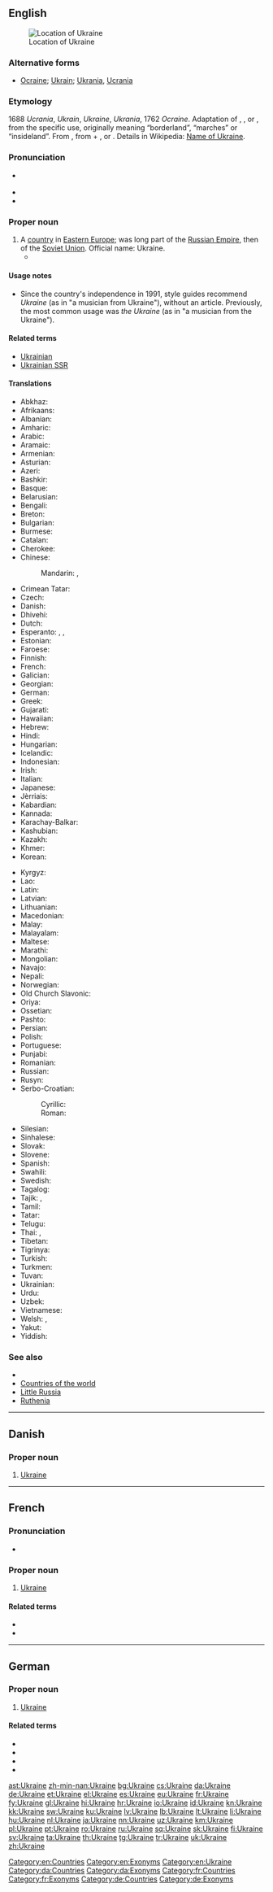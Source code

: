 {{also|Ukraîne}}
==English==
{{wikipedia}}
{{wikipedia|Name of Ukraine}}
[[Image:LocationUkraine.png|thumb|Location of Ukraine]]

===Alternative forms===
* {{qualifier|all obsolete:}} [[Ocraine]]; [[Ukrain]]; [[Ukrania]], [[Ucrania]]

===Etymology===
1688 ''Ucrania'', ''Ukrain'', ''Ukraine'', ''Ukrania'', 1762 ''Ocraine''. Adaptation of {{etyl|pl|en}} {{term|Ukraina|lang=pl}}, {{etyl|ru|en}} {{term|Украи́на||lang=ru}}, or {{etyl|uk|en}} {{term|Украї́на||lang=uk}}, from the specific use, originally meaning “borderland”, “marches” or “insideland”. From {{etyl|orv|en}} {{term|ѹкраина|lang=orv|sc=Cyrs}}, from {{term|оу||at|tr=u|lang=orv|sc=Cyrs}} + {{term|краи||edge|lang=orv|sc=Cyrs}}, or {{term|край||land|lang=uk}}. Details in Wikipedia: [[w:Name of Ukraine|Name of Ukraine]].

===Pronunciation===
* {{a|UK|US}} {{IPA|/juˈkɹeɪn/, /ˈjukɹeɪn/}}
* {{audio|en-us-Ukraine.ogg|Audio (US)|lang=en}}
* {{rhymes|eɪn}}

===Proper noun===
{{en-proper noun}}

# A [[country]] in [[Eastern Europe]]; was long part of the [[Russian Empire]], then of the [[Soviet Union]]. Official name: Ukraine.
#* {{seeCites}}

====Usage notes====
* Since the country's independence in 1991, style guides recommend ''Ukraine'' (as in "a musician from Ukraine"), without an article. Previously, the most common usage was ''the Ukraine'' (as in "a musician from the Ukraine").

====Related terms====
* [[Ukrainian]]
* [[Ukrainian SSR]]

====Translations====
{{trans-top|Eastern European country}}
* Abkhaz: {{t|ab|Украина|sc=Cyrl}}
* Afrikaans: {{t|af|Oekraïne}}
* Albanian: {{t+|sq|Ukraina}}
* Amharic: {{t|am|ዩክሬን|sc=Ethi}}
* Arabic: {{t|ar|أوكرانيا|f|tr=ukrāniya|sc=Arab}}
* Aramaic: {{t|arc|ܐܘܩܪܐܝܢܐ|sc=Hebr}}
* Armenian: {{t|hy|Ուկրաինա|sc=Armn}}
* Asturian: {{t+|ast|Ucrania}}
* Azeri: {{t+|az|Ukrayna}}
* Bashkir: {{t|ba|Украина|sc=Cyrl}}
* Basque: {{t+|eu|Ukraina}}
* Belarusian: {{t|be|Украі́на|f|sc=Cyrl}}
* Bengali: {{t|bn|ইউক্রেন|tr=yukren|sc=Beng}}
* Breton: {{t|br|Ukraina}}
* Bulgarian: {{t+|bg|Укра́йна|f|sc=Cyrl}}
* Burmese: {{t|my|ယူကရိန်းနိုင်ငံ|tr=yukărein: nuing-ngam|sc=Mymr}}
* Catalan: {{t+|ca|Ucraïna|f}}
* Cherokee: {{t|chr|ᏯᎧᏪᏂ|sc=Cher}}
* Chinese:
*: Mandarin: {{t+|cmn|烏克蘭|sc=Hani}}, {{t+|cmn|乌克兰|tr=Wūkèlán|sc=Hani}}
* Crimean Tatar: {{t|crh|Ukraina}}
* Czech: {{t+|cs|Ukrajina|f}}
* Danish: {{t+|da|Ukraine}}
* Dhivehi: {{t|dv|ޔުކްރެއިން|sc=Thaa}}
* Dutch: {{t+|nl|Oekraïne}}
* Esperanto: {{t|eo|Ukrainio}}, {{t|eo|Ukrainujo}}, {{t|eo|Ukrajno}}
* Estonian: {{t+|et|Ukraina}}
* Faroese: {{t|fo|Ukraina|n}}
* Finnish: {{t+|fi|Ukraina}}
* French: {{t+|fr|Ukraine}}
* Galician: {{t+|gl|Ucraína|f}}
* Georgian: {{t|ka|უკრაინა|sc=Geor}}
* German: {{t+|de|Ukraine|f}}
* Greek: {{t+|el|Ουκρανία|f|sc=Grek}}
* Gujarati: {{t|gu|યુક્રેન|tr=yukren|sc=Gujr}}
* Hawaiian: {{t|haw|ʻUkelena}}
* Hebrew: {{t|he|אוקראינה|tr=ukraína|sc=Hebr}}
* Hindi: {{t+|hi|यूक्रेन|m|tr=yūkren|sc=Deva}}
* Hungarian: {{t+|hu|Ukrajna}}
* Icelandic: {{t+|is|Úkraína|f}}
* Indonesian: {{t|id|Ukraina}}
* Irish: {{t|ga|Úcráin|f|alt=An Úcráin}}
* Italian: {{t+|it|Ucraina|f}}
* Japanese: {{t+|ja|ウクライナ|tr=Ukuraina}}
* Jèrriais: {{t|roa-jer|Ukraîne|f}}
* Kabardian: {{t|kbd|Хуэхуэлей}}
* Kannada: {{t+|kn|ಯುಕ್ರೇನ್|sc=Knda}}
* Karachay-Balkar: {{t|krc|Украина|sc=Cyrl}}
* Kashubian: {{t|csb|Ùkrajina|f}}
* Kazakh: {{t+|kk|Украина|sc=Cyrl}}
* Khmer: {{t|km|អ៊ុយក្រែន|tr=uykraen|sc=Khmr}}
* Korean: {{t+|ko|우크라이나|tr=Ukeuraina|sc=Hang}}
{{trans-mid}}
* Kyrgyz: {{t|ky|Украина|sc=Cyrl}}
* Lao: {{t|lo|ອູແກຣນ|tr=ūklǣn|sc=Laoo}}
* Latin: {{t|la|Ucraina|f}}
* Latvian: {{t+|lv|Ukraina|f}}
* Lithuanian: {{t+|lt|Ukraina|f}}
* Macedonian: {{t+|mk|Укра́ина|f|sc=Cyrl}}
* Malay: {{t|ms|Ukraine}}
* Malayalam: {{t|ml|യുക്രെയിൻ|sc=Mlym}}
* Maltese: {{t|mt|Ukrajna|alt=l-Ukrajna}}
* Marathi: {{t|mr|युक्रेन|tr=yukren|sc=Deva}}
* Mongolian: {{t|mn|Украйн|sc=Cyrl}}
* Navajo: {{t|nv|Yóókwein}}
* Nepali: {{t|ne|युक्रेन|tr=yukren|sc=Deva}}
* Norwegian: {{t+|no|Ukraina}}
* Old Church Slavonic: {{t|cu|Оукраина|sc=Cyrs}}
* Oriya: {{t|or|ୟୁକ୍ରେନ|tr=ẏukrēn|sc=Orya}}
* Ossetian: {{t|os|Украинӕ|sc=Cyrl}}
* Pashto: {{t|ps|اوکراین|tr=ūkrāyn|sc=ps-Arab}}
* Persian: {{t|fa|اوکراین|tr=Okrâyn|sc=fa-Arab}}
* Polish: {{t+|pl|Ukraina|f}}
* Portuguese: {{t+|pt|Ucrânia|f}}
* Punjabi: {{t|pa|ਯੂਕ੍ਰੇਨ|tr=yūkrēn|sc=Guru}}
* Romanian: {{t+|ro|Ucraina|f}}
* Russian: {{t+|ru|Украи́на|f|sc=Cyrl}}
* Rusyn: {{t|rue|Украї́на|f}}
* Serbo-Croatian:
*: Cyrillic: {{t|sh|У̀крајина|f|sc=Cyrl}}
*: Roman: {{t|sh|Ùkrajina|f}}
* Silesian: {{t|szl|Ukrajina|f}}
* Sinhalese: {{t|si|යුක්රේන්|sc=Sinh}}
* Slovak: {{t|sk|Ukrajina|f}}
* Slovene: {{t|sl|Ukrajína|f}}
* Spanish: {{t+|es|Ucrania|f}}
* Swahili: {{t+|sw|Ukraini}}
* Swedish: {{t+|sv|Ukraina}}
* Tagalog: {{t|tl|Ukranya}}
* Tajik: {{t+|tg|Украйина|sc=Cyrl}}, {{t|tg|Укроин|sc=Cyrl}}
* Tamil: {{t|ta|உக்ரைன்|sc=Taml}}
* Tatar: {{t|tt|Украина|sc=Cyrl}}
* Telugu: {{t+|te|ఉక్రెయిన్|sc=Telu}}
* Thai: {{t+|th|ยูเครน|tr=yookrayn|sc=Thai}}, {{t|th|ประเทศ ยูเครน|tr=bpràtâyt yookrayn|sc=Thai}}
* Tibetan: {{t|bo|ཨུཀ་རཡི་ནི།|tr=uk.rayi.ni|sc=Tibt}}
* Tigrinya: {{t|ti|ዩክረይን|sc=Ethi}}
* Turkish: {{t+|tr|Ukrayna}}
* Turkmen: {{t|tk|Ukraina}}
* Tuvan: {{t|tyv|Украина}}
* Ukrainian: {{t+|uk|Украї́на|f|sc=Cyrl}}
* Urdu: {{t|ur|یوکرین|m|tr=yūkren|sc=ur-Arab}}
* Uzbek: {{t+|uz|Ukraina}}
* Vietnamese: {{t|vi|Ukraina}}
* Welsh: {{t|cy|Wcráin}}, {{t|cy|Ukrain}}
* Yakut: {{t|sah|Украина|sc=Cyrl}}
* Yiddish: {{t|yi|אוקראַינע|tr=ukraíne|sc=Hebr}}
{{trans-bottom}}

===See also===
* {{list:countries of Europe/en}}
* [[Appendix:Countries of the world|Countries of the world]]
* [[Little Russia]]
* [[Ruthenia]]

[[Category:en:Countries]]
[[Category:en:Exonyms]]
[[Category:en:Ukraine]]

----

==Danish==

===Proper noun===
{{head|da|proper noun}}

# [[#English|Ukraine]]

[[Category:da:Countries]]
[[Category:da:Exonyms]]

----

==French==

===Pronunciation===
* {{audio|Fr-l'Ukraine-fr Be.ogg|audio|lang=fr}}

===Proper noun===
{{fr-proper noun|f}}

# [[#English|Ukraine]]

====Related terms====
* {{l|fr|ukrainien}}
* {{l|fr|Ukrainien}}

[[Category:fr:Countries]]
[[Category:fr:Exonyms]]

----

==German==
{{wikipedia|lang=de}}

===Proper noun===
{{de-proper noun|f}}

# [[#English|Ukraine]]

====Related terms====
* {{l|de|ukrainisch}}
* {{l|de|Ukrainisch}}
* {{l|de|Ukrainer}}
* {{l|de|Ukrainerin}}

[[Category:de:Countries]]
[[Category:de:Exonyms]]

[[ast:Ukraine]]
[[zh-min-nan:Ukraine]]
[[bg:Ukraine]]
[[cs:Ukraine]]
[[da:Ukraine]]
[[de:Ukraine]]
[[et:Ukraine]]
[[el:Ukraine]]
[[es:Ukraine]]
[[eu:Ukraine]]
[[fr:Ukraine]]
[[fy:Ukraine]]
[[gl:Ukraine]]
[[hi:Ukraine]]
[[hr:Ukraine]]
[[io:Ukraine]]
[[id:Ukraine]]
[[kn:Ukraine]]
[[kk:Ukraine]]
[[sw:Ukraine]]
[[ku:Ukraine]]
[[lv:Ukraine]]
[[lb:Ukraine]]
[[lt:Ukraine]]
[[li:Ukraine]]
[[hu:Ukraine]]
[[nl:Ukraine]]
[[ja:Ukraine]]
[[nn:Ukraine]]
[[uz:Ukraine]]
[[km:Ukraine]]
[[pl:Ukraine]]
[[pt:Ukraine]]
[[ro:Ukraine]]
[[ru:Ukraine]]
[[sq:Ukraine]]
[[sk:Ukraine]]
[[fi:Ukraine]]
[[sv:Ukraine]]
[[ta:Ukraine]]
[[th:Ukraine]]
[[tg:Ukraine]]
[[tr:Ukraine]]
[[uk:Ukraine]]
[[zh:Ukraine]]